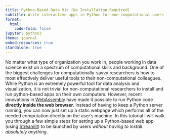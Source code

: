 ```yaml
---
title: Python-Based Data Viz (No Installation Required)
subtitle: Write interactive apps in Python for non-computational users, without having running a persistant server
format:
  html:
    code-fold: false
jupyter: python3
theme: journal
embed-resources: true
standalone: true
---
```


No matter what type of organization you work in, people working in data science
exist on a spectrum of computational skills and background. 
One of the biggest challenges for computationally-savvy researchers is how to most
effectively deliver useful tools to their non-computational colleagues.
While Python is an extremely powerful tool for data analysis and visualization, it
is not trivial for non-computational researchers to install and run python-based
apps on their own computers.
However, recent innovations in [WebAssembly](https://webassembly.org/) have made
it possible to run Python code **directly inside the web browser**.
Instead of having to keep a Python server running, you can now just set up a
static webpage which performs all of the needed computation directly on the user's
machine.
In this tutorial I will walk you through a few simple steps for setting up a
Python-based web app (using [Streamlit](https://streamlit.io/)) to be launched
by users _without having to install absolutely anything_.

